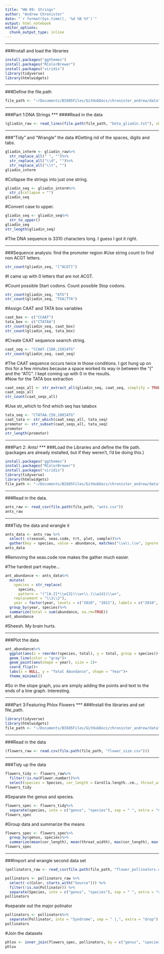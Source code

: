 ```yaml
---
title: "HW 09: Strings"
author: "Andrew Chronister"
date: "`r format(Sys.time(), '%d %B %Y')`"
output: html_notebook
editor_options: 
  chunk_output_type: inline
---
```

***
###Install and load the libraries
```r
install.packages("ggthemes")
install.packages("RColorBrewer")
install.packages("viridis")
library(tidyverse)
library(htmlwidgets)

```
***
###Define the file.path
```r
file_path <- "~/Documents/BI685Files/GitHubDocs/chronister_andrew/data"
```


***
###Part 1:DNA Strings
***
####Read in the data
```r
(gliadin_raw <- read_lines(file.path(file_path, "beta_gliadin.txt"), skip = 1))
```
***
###"Tidy" and "Wrangle" the data
#Getting rid of the spaces, digits and tabs.
```r
gliadin_interm <- gliadin_raw%>%
  str_replace_all(" ", "")%>%
  str_replace_all("\\d", "")%>%
  str_replace_all("\\t", "")
gliadin_interm
```
#Collapse the strings into just one string.
```r
gliadin_seq <- gliadin_interm%>%
  str_c(collapse = "")
gliadin_seq
```
#Convert case to upper.
```r
gliadin_seq <- gliadin_seq%>%
  str_to_upper()
gliadin_seq
str_length(gliadin_seq)
```
#The DNA sequence is 3310 characters long. I guess I got it right.  

***
###Sequence analysis: find the promoter region
#Use string count to find non ACGT letters.
```r
str_count(gliadin_seq, "[^ACGT]")
```
#I came up with 0 letters that are not ACGT.

#Count possible Start codons. Count possible Stop codons.
```r
str_count(gliadin_seq, "ATG")
str_count(gliadin_seq, "TGA|TTA")
```
#Assign CAAT and TATA box variables
```r
caat_box <- c("CCAAT")
tata_box <- c("CTATAA")
str_count(gliadin_seq, caat_box)
str_count(gliadin_seq, tata_box)
```
#Create CAAT sequence searrch string.
```r
caat_seq <- "CCAAT.{100,150}ATG"
str_count(gliadin_seq, caat_seq)
```
#The CAAT sequence occurs twice in those conditions. I got hung up on this for a few minutes because a space worked its way in between the "(" and the "ATC".  I kept coming up with 0 in the results.  
#Now for the TATA box extraction
```r
caat_seqs_all <- str_extract_all(gliadin_seq, caat_seq, simplify = TRUE)
caat_seqs_all
str_count(caat_seqs_all)

```
#Use str_which to find which seq has tatabox
```r
tata_seq <- "CTATAA.{50,100}ATG"
caat_tata <- str_which(caat_seqs_all, tata_seq)
promotor <- str_subset(caat_seqs_all, tata_seq)
promotor
str_length(promotor)
```

***
###Part 2: Ants!
***
###Load the Libraries and define the file path. (packages are already installed, but if they weren't, I'd be doing this.)
```r
install.packages("ggthemes")
install.packages("RColorBrewer")
install.packages("viridis")
library(tidyverse)
library(htmlwidgets)
file_path <- "~/Documents/BI685Files/GitHubDocs/chronister_andrew/data"
```
***
###Read in the data.
```r
ants_raw <- read_csv(file.path(file_path, "ants.csv"))
ants_raw
```

***
###Tidy the data and wrangle it
```r
ants_data <- ants_raw %>%
  select(-c(season, seas.code, trt, plot, sample))%>%
  gather(key = species, value = abundance, matches("\\w\\.\\w", ignore.case = FALSE))
ants_data
```
#Removing the seas.code row makes the gather much easier.  

#The hardest part maybe...
```r
ant_abundance <- ants_data%>%
  mutate(
    species = str_replace(
      species,
      pattern = "(^[A-Z]*\\w{3})\\w+\\.(\\w{4})\\w+",
    replacement = "\\1\\2"),
    year = factor(year, levels = c("2010", "2011"), labels = c("2010", "2011"), ordered = TRUE))%>%
  group_by(year, species)%>%
  summarize(total = sum(abundance, na.rm=TRUE))
ant_abundance
```
#Sheesh.  My brain hurts.  

***
###Plot the data
```r
ant_abundance%>%
  ggplot(aes(x = reorder(species, total), y = total, group = species))+
  geom_line(color = "gray")+
  geom_point(aes(shape = year), size = 2)+
  coord_flip()+
  labs(x = NULL, y = "Total Abundance", shape = "Year")+
  theme_minimal()
```
#So in the slope graph, you are simply adding the points and text to the ends of a line graph. Interesting.

***
###Part 3:Featuring Phlox Flowers
***
###Install the libraries and set file_path. 
```r
library(tidyverse)
library(htmlwidgets)
file_path <- "~/Documents/BI685Files/GitHubDocs/chronister_andrew/data"
```
***
###Read in the data
```r
(flowers_raw <- read.csv(file.path(file_path, "flower_size.csv")))

```
***
###Tidy up the data
```r
flowers_tidy <- flowers_raw%>%
  filter(!is.na(Flower.number))%>%
  select(species = Species, cor_length = Corolla.length..cm., throat_width = Corolla.width.throat..cm.)
flowers_tidy
```
#Separate the genus and species.
```r
flowers_spec <- flowers_tidy%>%
  separate(species, into = c("genus", "species"), sep = " ", extra = "drop")
flowers_spec
```
#Group data and summarize the means
```r
flowers_spec <- flowers_spec%>%
  group_by(genus, species)%>%
  summarize(mean(cor_length), mean(throat_width), max(cor_length), max(throat_width))
flowers_spec
```

***
###Import and wrangle second data set
```r
(pollinators_raw <- read_csv(file.path(file_path, "flower_pollinators.csv")))
```
```r
pollinators <- pollinators_raw %>%
  select(-c(Color, starts_with("Source"))) %>%
  filter(!is.na(Pollinator)) %>%
  separate(Species, into = c("genus", "species"), sep = " ", extra = "drop")
pollinators
```

#separate out the major polinator
```r
pollinators <- pollinators%>%
  separate(Pollinator, into = "Syndrome", sep = " |,", extra = "drop")
pollinators
```

#Join the datasets
```r
phlox <- inner_join(flowers_spec, pollinators, by = c("genus", "species"))
phlox
```












